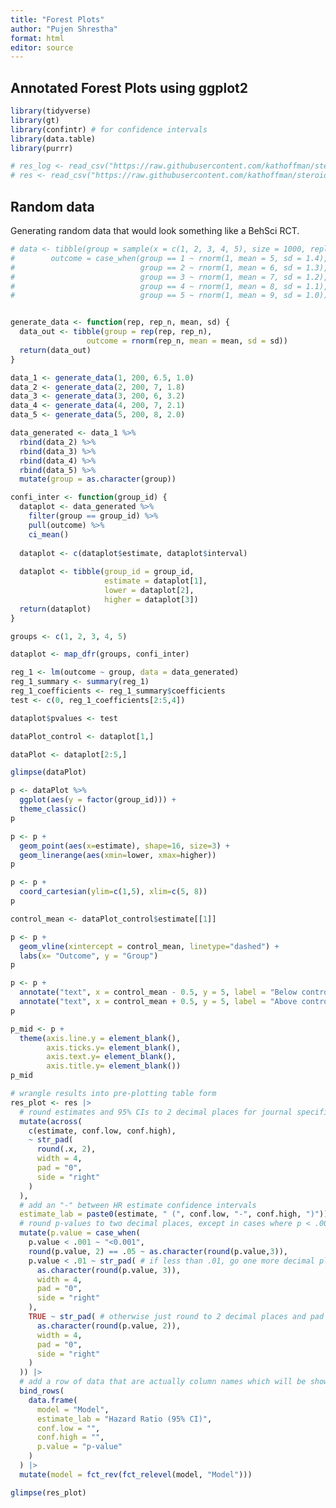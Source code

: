 ```yaml
---
title: "Forest Plots"
author: "Pujen Shrestha"
format: html
editor: source
---
```


## Annotated Forest Plots using ggplot2


```r
library(tidyverse)
library(gt)
library(confintr) # for confidence intervals
library(data.table)
library(purrr)
```


```r
# res_log <- read_csv("https://raw.githubusercontent.com/kathoffman/steroids-trial-emulation/main/output/res_log.csv")
# res <- read_csv("https://raw.githubusercontent.com/kathoffman/steroids-trial-emulation/main/output/res.csv")
```

## Random data
Generating random data that would look something like a BehSci RCT.
```r
# data <- tibble(group = sample(x = c(1, 2, 3, 4, 5), size = 1000, replace = TRUE),
#        outcome = case_when(group == 1 ~ rnorm(1, mean = 5, sd = 1.4),
#                            group == 2 ~ rnorm(1, mean = 6, sd = 1.3),
#                            group == 3 ~ rnorm(1, mean = 7, sd = 1.2),
#                            group == 4 ~ rnorm(1, mean = 8, sd = 1.1),
#                            group == 5 ~ rnorm(1, mean = 9, sd = 1.0)))


generate_data <- function(rep, rep_n, mean, sd) {
  data_out <- tibble(group = rep(rep, rep_n),
                 outcome = rnorm(rep_n, mean = mean, sd = sd)) 
  return(data_out)
}

data_1 <- generate_data(1, 200, 6.5, 1.0)
data_2 <- generate_data(2, 200, 7, 1.8)
data_3 <- generate_data(3, 200, 6, 3.2)
data_4 <- generate_data(4, 200, 7, 2.1)
data_5 <- generate_data(5, 200, 8, 2.0)

data_generated <- data_1 %>% 
  rbind(data_2) %>% 
  rbind(data_3) %>% 
  rbind(data_4) %>% 
  rbind(data_5) %>% 
  mutate(group = as.character(group))

```


```r

confi_inter <- function(group_id) {
  dataplot <- data_generated %>% 
    filter(group == group_id) %>%
    pull(outcome) %>% 
    ci_mean()
  
  dataplot <- c(dataplot$estimate, dataplot$interval)
  
  dataplot <- tibble(group_id = group_id,
                     estimate = dataplot[1],
                     lower = dataplot[2],
                     higher = dataplot[3])
  return(dataplot)
}

groups <- c(1, 2, 3, 4, 5)

dataplot <- map_dfr(groups, confi_inter)

reg_1 <- lm(outcome ~ group, data = data_generated)
reg_1_summary <- summary(reg_1)
reg_1_coefficients <- reg_1_summary$coefficients
test <- c(0, reg_1_coefficients[2:5,4])

dataplot$pvalues <- test
```
```r
dataPlot_control <- dataplot[1,]

dataPlot <- dataplot[2:5,]
```



```r
glimpse(dataPlot)
```


```r
p <- dataPlot %>% 
  ggplot(aes(y = factor(group_id))) + 
  theme_classic()
p
```


```r
p <- p +
  geom_point(aes(x=estimate), shape=16, size=3) +
  geom_linerange(aes(xmin=lower, xmax=higher)) 
p
```


```r
p <- p +
  coord_cartesian(ylim=c(1,5), xlim=c(5, 8))
p
```
```r
control_mean <- dataPlot_control$estimate[[1]]

p <- p +
  geom_vline(xintercept = control_mean, linetype="dashed") +
  labs(x= "Outcome", y = "Group")
p
```


```r
p <- p +
  annotate("text", x = control_mean - 0.5, y = 5, label = "Below control mean") +
  annotate("text", x = control_mean + 0.5, y = 5, label = "Above control mean")
p
```

```r
p_mid <- p + 
  theme(axis.line.y = element_blank(),
        axis.ticks.y= element_blank(),
        axis.text.y= element_blank(),
        axis.title.y= element_blank())
p_mid
```


```r
# wrangle results into pre-plotting table form
res_plot <- res |>
  # round estimates and 95% CIs to 2 decimal places for journal specifications
  mutate(across(
    c(estimate, conf.low, conf.high),
    ~ str_pad(
      round(.x, 2),
      width = 4,
      pad = "0",
      side = "right"
    )
  ),
  # add an "-" between HR estimate confidence intervals
  estimate_lab = paste0(estimate, " (", conf.low, "-", conf.high, ")")) |>
  # round p-values to two decimal places, except in cases where p < .001
  mutate(p.value = case_when(
    p.value < .001 ~ "<0.001",
    round(p.value, 2) == .05 ~ as.character(round(p.value,3)),
    p.value < .01 ~ str_pad( # if less than .01, go one more decimal place
      as.character(round(p.value, 3)),
      width = 4,
      pad = "0",
      side = "right"
    ),
    TRUE ~ str_pad( # otherwise just round to 2 decimal places and pad string so that .2 reads as 0.20
      as.character(round(p.value, 2)),
      width = 4,
      pad = "0",
      side = "right"
    )
  )) |>
  # add a row of data that are actually column names which will be shown on the plot in the next step
  bind_rows(
    data.frame(
      model = "Model",
      estimate_lab = "Hazard Ratio (95% CI)",
      conf.low = "",
      conf.high = "",
      p.value = "p-value"
    )
  ) |>
  mutate(model = fct_rev(fct_relevel(model, "Model")))

glimpse(res_plot)
```

